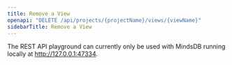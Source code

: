 ```yaml
---
title: Remove a View
openapi: "DELETE /api/projects/{projectName}/views/{viewName}"
sidebarTitle: Remove a View
---
```


<Note>

The REST API playground can currently only be used with MindsDB running locally at http://127.0.0.1:47334. 

</Note>